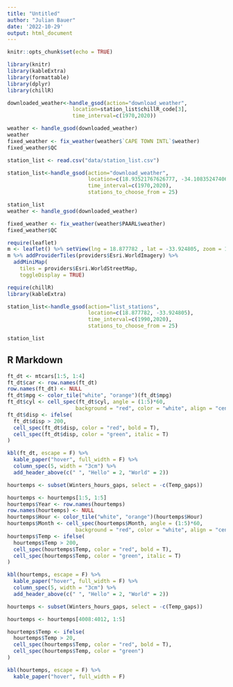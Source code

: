```yaml
---
title: "Untitled"
author: "Julian Bauer"
date: '2022-10-29'
output: html_document
---
```


```r
knitr::opts_chunk$set(echo = TRUE)
```

```r
library(knitr)
library(kableExtra)
library(formattable)
library(dplyr)
library(chillR)
```


```r
downloaded_weather<-handle_gsod(action="download_weather",
                     location=station_list$chillR_code[3],
                     time_interval=c(1970,2020))

weather <- handle_gsod(downloaded_weather)
weather
fixed_weather <- fix_weather(weather$`CAPE TOWN INTL`$weather)
fixed_weather$QC
```



```r
station_list <- read.csv("data/station_list.csv")

station_list<-handle_gsod(action="download_weather",
                          location=c(18.93521767626777, -34.10835247406239),
                          time_interval=c(1970,2020),
                          stations_to_choose_from = 25)

station_list
weather <- handle_gsod(downloaded_weather)

fixed_weather <- fix_weather(weather$PAARL$weather)
fixed_weather$QC
```


```r
require(leaflet) 
m <- leaflet() %>% setView(lng = 18.877782 , lat = -33.924805, zoom = 16)
m %>% addProviderTiles(providers$Esri.WorldImagery) %>%
  addMiniMap(
    tiles = providers$Esri.WorldStreetMap,
    toggleDisplay = TRUE)

require(chillR)
library(kableExtra)
```

```r
station_list<-handle_gsod(action="list_stations",
                          location=c(18.877782, -33.924805),
                          time_interval=c(1990,2020),
                          stations_to_choose_from = 25)

station_list

```




## R Markdown

```r
ft_dt <- mtcars[1:5, 1:4]
ft_dt$car <- row.names(ft_dt)
row.names(ft_dt) <- NULL
ft_dt$mpg <- color_tile("white", "orange")(ft_dt$mpg)
ft_dt$cyl <- cell_spec(ft_dt$cyl, angle = (1:5)*60, 
                      background = "red", color = "white", align = "center")
ft_dt$disp <- ifelse(
  ft_dt$disp > 200,
  cell_spec(ft_dt$disp, color = "red", bold = T),
  cell_spec(ft_dt$disp, color = "green", italic = T)
)

kbl(ft_dt, escape = F) %>%
  kable_paper("hover", full_width = F) %>%
  column_spec(5, width = "3cm") %>%
  add_header_above(c(" ", "Hello" = 2, "World" = 2))
```

```r

hourtemps <- subset(Winters_hours_gaps, select = -c(Temp_gaps))

hourtemps <- hourtemps[1:5, 1:5]
hourtemps$Year <- row.names(hourtemps)
row.names(hourtemps) <- NULL
hourtemps$Hour <- color_tile("white", "orange")(hourtemps$Hour)
hourtemps$Month <- cell_spec(hourtemps$Month, angle = (1:5)*60, 
                      background = "red", color = "white", align = "center")
hourtemps$Temp <- ifelse(
  hourtemps$Temp > 200,
  cell_spec(hourtemps$Temp, color = "red", bold = T),
  cell_spec(hourtemps$Temp, color = "green", italic = T)
)

kbl(hourtemps, escape = F) %>%
  kable_paper("hover", full_width = F) %>%
  column_spec(5, width = "3cm") %>%
  add_header_above(c(" ", "Hello" = 2, "World" = 2))

```

```r

hourtemps <- subset(Winters_hours_gaps, select = -c(Temp_gaps))

hourtemps <- hourtemps[4008:4012, 1:5]

hourtemps$Temp <- ifelse(
  hourtemps$Temp > 20,
  cell_spec(hourtemps$Temp, color = "red", bold = T),
  cell_spec(hourtemps$Temp, color = "green")
)

kbl(hourtemps, escape = F) %>%
  kable_paper("hover", full_width = F)


```
